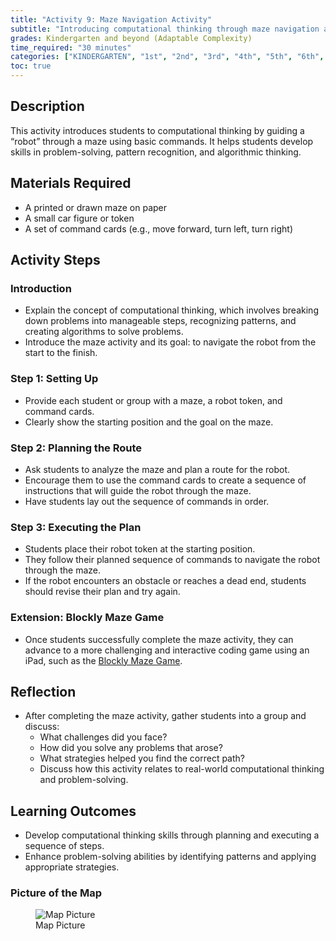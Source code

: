 ```yaml
---
title: "Activity 9: Maze Navigation Activity"
subtitle: "Introducing computational thinking through maze navigation and algorithmic planning."
grades: Kindergarten and beyond (Adaptable Complexity)
time_required: "30 minutes"
categories: ["KINDERGARTEN", "1st", "2nd", "3rd", "4th", "5th", "6th", "30 MINUTES"]
toc: true
---
```


## **Description**

This activity introduces students to computational thinking by guiding a "robot" through a maze using basic commands. It helps students develop skills in problem-solving, pattern recognition, and algorithmic thinking.

## **Materials Required**

- A printed or drawn maze on paper
- A small car figure or token
- A set of command cards (e.g., move forward, turn left, turn right)

## Activity Steps

### **Introduction**

- Explain the concept of computational thinking, which involves breaking down problems into manageable steps, recognizing patterns, and creating algorithms to solve problems.
- Introduce the maze activity and its goal: to navigate the robot from the start to the finish.

### **Step 1: Setting Up**

- Provide each student or group with a maze, a robot token, and command cards.
- Clearly show the starting position and the goal on the maze.

### **Step 2: Planning the Route**

- Ask students to analyze the maze and plan a route for the robot.
- Encourage them to use the command cards to create a sequence of instructions that will guide the robot through the maze.
- Have students lay out the sequence of commands in order.

### **Step 3: Executing the Plan**

- Students place their robot token at the starting position.
- They follow their planned sequence of commands to navigate the robot through the maze.
- If the robot encounters an obstacle or reaches a dead end, students should revise their plan and try again.

### **Extension: Blockly Maze Game**

- Once students successfully complete the maze activity, they can advance to a more challenging and interactive coding game using an iPad, such as the [Blockly Maze Game](https://blockly.games/maze?lang=en).

## **Reflection**

- After completing the maze activity, gather students into a group and discuss:
  - What challenges did you face?
  - How did you solve any problems that arose?
  - What strategies helped you find the correct path?
  - Discuss how this activity relates to real-world computational thinking and problem-solving.

## **Learning Outcomes**

- Develop computational thinking skills through planning and executing a sequence of steps.
- Enhance problem-solving abilities by identifying patterns and applying appropriate strategies.

### **Picture of the Map**

![Map Picture](/images/09activity.png)
